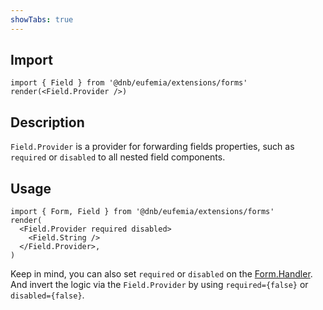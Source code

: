 ```yaml
---
showTabs: true
---
```


## Import

```tsx
import { Field } from '@dnb/eufemia/extensions/forms'
render(<Field.Provider />)
```

## Description

`Field.Provider` is a provider for forwarding fields properties, such as `required` or `disabled` to all nested field components.

## Usage

```tsx
import { Form, Field } from '@dnb/eufemia/extensions/forms'
render(
  <Field.Provider required disabled>
    <Field.String />
  </Field.Provider>,
)
```

Keep in mind, you can also set `required` or `disabled` on the [Form.Handler](/uilib/extensions/forms/Form/Handler/). And invert the logic via the `Field.Provider` by using `required={false}` or `disabled={false}`.
